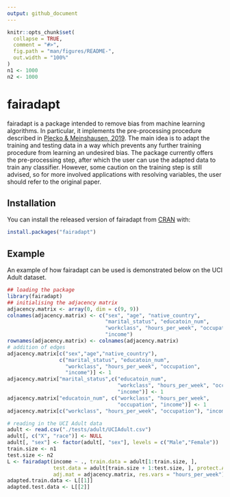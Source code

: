 ```yaml
---
output: github_document
---
```


<!-- README.md is generated from README.Rmd. Please edit that file -->

```r
knitr::opts_chunk$set(
  collapse = TRUE,
  comment = "#>",
  fig.path = "man/figures/README-",
  out.width = "100%"
)
n1 <- 1000
n2 <- 1000
```
# fairadapt

fairadapt is a package intended to remove bias from machine learning algorithms. In particular, it implements the pre-processing procedure described in [Plecko & Meinshausen, 2019](https://arxiv.org/abs/1911.06685). The main idea is to adapt the training and testing data in a way which prevents any further training procedure from learning an undesired bias. The package currently offers the pre-processing step, after which the user can use the adapted data to train any classifier. However, some caution on the training step is still advised, so for more involved applications with resolving variables, the user should refer to the original paper.

## Installation

You can install the released version of fairadapt from [CRAN](https://CRAN.R-project.org) with:

``` r
install.packages("fairadapt")
```

## Example

An example of how fairadapt can be used is demonstrated below on the UCI Adult dataset.

```r
## loading the package
library(fairadapt)
## initialising the adjacency matrix
adjacency.matrix <- array(0, dim = c(9, 9))
colnames(adjacency.matrix) <- c("sex", "age", "native_country",
                                "marital_status", "educatoin_num",
                                "workclass", "hours_per_week", "occupation",
                                "income")
rownames(adjacency.matrix) <- colnames(adjacency.matrix)
# addition of edges
adjacency.matrix[c("sex","age","native_country"),
                 c("marital_status", "educatoin_num",
                   "workclass", "hours_per_week", "occupation",
                   "income")] <- 1
adjacency.matrix["marital_status",c("educatoin_num",
                                    "workclass", "hours_per_week", "occupation",
                                    "income")] <- 1
adjacency.matrix["educatoin_num", c("workclass", "hours_per_week",
                                    "occupation", "income")] <- 1
adjacency.matrix[c("workclass", "hours_per_week", "occupation"), "income"] <- 1

# reading in the UCI Adult data
adult <- read.csv("./tests/adult/UCIAdult.csv")
adult[, c("X", "race")] <- NULL
adult[, "sex"] <- factor(adult[, "sex"], levels = c("Male","Female"))
train.size <- n1
test.size <- n2
L <- fairadapt(income ~ ., train.data = adult[1:train.size, ],
               test.data = adult[train.size + 1:test.size, ], protect.A = "sex",
               adj.mat = adjacency.matrix, res.vars = "hours_per_week")
adapted.train.data <- L[[1]]
adapted.test.data <- L[[2]]
```
